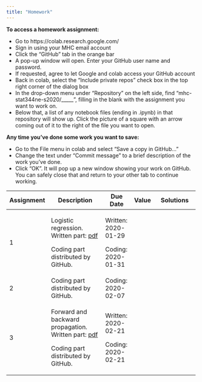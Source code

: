 ```yaml
---
title: "Homework"
---
```


**To access a homework assignment:**

 * Go to https://colab.research.google.com/
 * Sign in using your MHC email account
 * Click the "GitHub" tab in the orange bar
 * A pop-up window will open.  Enter your GitHub user name and password.
 * If requested, agree to let Google and colab access your GitHub account
 * Back in colab, select the "Include private repos" check box in the top right corner of the dialog box
 * In the drop-down menu under "Repository" on the left side, find "mhc-stat344ne-s2020/_____", filling in the blank with the assignment you want to work on.
 * Below that, a list of any notebook files (ending in .ipynb) in that repository will show up.  Click the picture of a square with an arrow coming out of it to the right of the file you want to open.

**Any time you've done some work you want to save:**

 * Go to the File menu in colab and select "Save a copy in GitHub..."
 * Change the text under "Commit message" to a brief description of the work you've done.
 * Click "OK".  It will pop up a new window showing your work on GitHub.  You can safely close that and return to your other tab to continue working.

+------------+--------------------------------------------------------------------------------------+---------------------------------+-------+---------------------------------------------------------------+
| Assignment | Description                                                                          | Due Date                        | Value | Solutions                                                     |
+============+======================================================================================+=================================+=======+===============================================================+
|    1       | Logistic regression.  Written part: [pdf](homework/hw1/hw1_written.pdf)              | Written: 2020-01-29             |       |                                                               |
|            |                                                                                      |                                 |       |                                                               |
|            | Coding part distributed by GitHub.                                                   | Coding: 2020-01-31              |       |                                                               |
+------------+--------------------------------------------------------------------------------------+---------------------------------+-------+---------------------------------------------------------------+
|    2       | Coding part distributed by GitHub.                                                   | Coding: 2020-02-07              |       |                                                               |
+------------+--------------------------------------------------------------------------------------+---------------------------------+-------+---------------------------------------------------------------+
|    3       | Forward and backward propagation.  Written part: [pdf](homework/hw3/hw3_written.pdf) | Written: 2020-02-21             |       |                                                               |
|            |                                                                                      |                                 |       |                                                               |
|            | Coding part distributed by GitHub.                                                   | Coding: 2020-02-21              |       |                                                               |
+------------+--------------------------------------------------------------------------------------+---------------------------------+-------+---------------------------------------------------------------+
